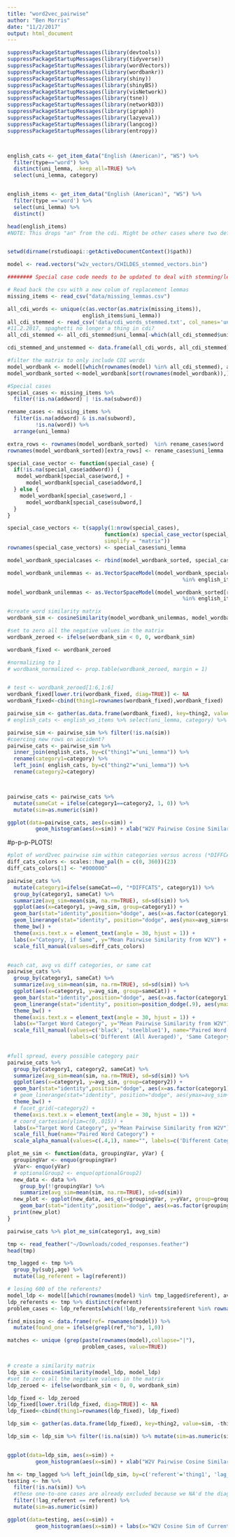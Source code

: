 ```yaml
---
title: "word2vec_pairwise"
author: "Ben Morris"
date: "11/2/2017"
output: html_document
---
```



```r
suppressPackageStartupMessages(library(devtools))
suppressPackageStartupMessages(library(tidyverse))
suppressPackageStartupMessages(library(wordVectors))
suppressPackageStartupMessages(library(wordbankr))
suppressPackageStartupMessages(library(shiny))
suppressPackageStartupMessages(library(shinyBS))
suppressPackageStartupMessages(library(visNetwork))
suppressPackageStartupMessages(library(tsne))
suppressPackageStartupMessages(library(networkD3))
suppressPackageStartupMessages(library(igraph))
suppressPackageStartupMessages(library(lazyeval))
suppressPackageStartupMessages(library(langcog))
suppressPackageStartupMessages(library(entropy))



english_cats <- get_item_data("English (American)", "WS") %>%
  filter(type=="word") %>%
  distinct(uni_lemma, .keep_all=TRUE) %>%
  select(uni_lemma, category)


english_items <- get_item_data("English (American)", "WS") %>%
  filter(type =='word') %>%
  select(uni_lemma) %>%
  distinct() 

head(english_items)
#NOTE: This drops "an" from the cdi. Might be other cases where two definitions map onto the same uni_lemma


setwd(dirname(rstudioapi::getActiveDocumentContext()$path))
```

```r
model <- read.vectors("w2v_vectors/CHILDES_stemmed_vectors.bin")

######## Special case code needs to be updated to deal with stemming/lemmatization ####### 

# Read back the csv with a new colum of replacement lemmas
missing_items <- read_csv("data/missing_lemmas.csv")

all_cdi_words <- unique(c(as.vector(as.matrix(missing_items)),
                        english_items$uni_lemma))
all_cdi_stemmed <- read_csv('data/cdi_words_stemmed.txt', col_names='uni_lemma')
#11.2.2017, spaghetti no longer a thing in cdi?
all_cdi_stemmed <- all_cdi_stemmed$uni_lemma[-which(all_cdi_stemmed$uni_lemma == "spaghetti")]

cdi_stemmed_and_unstemmed <- data.frame(all_cdi_words, all_cdi_stemmed)

#filter the matrix to only include CDI words
model_wordbank <- model[[which(rownames(model) %in% all_cdi_stemmed), average=FALSE]]
model_wordbank_sorted <-model_wordbank[sort(rownames(model_wordbank)),]

#Special cases
special_cases <- missing_items %>%
  filter(!is.na(addword) | !is.na(subword))

rename_cases <- missing_items %>%
  filter(is.na(addword) & is.na(subword),
         !is.na(word)) %>%
  arrange(uni_lemma)

extra_rows <- rownames(model_wordbank_sorted)  %in% rename_cases$word
rownames(model_wordbank_sorted)[extra_rows] <- rename_cases$uni_lemma

special_case_vector <- function(special_case) {
  if(!is.na(special_case$addword)) {
   model_wordbank[special_case$word,] + 
      model_wordbank[special_case$addword,]
  } else {
    model_wordbank[special_case$word,] - 
      model_wordbank[special_case$subword,]
  }
}

special_case_vectors <- t(sapply(1:nrow(special_cases), 
                               function(x) special_case_vector(special_cases[x,]), 
                               simplify = "matrix"))
rownames(special_case_vectors) <- special_cases$uni_lemma

model_wordbank_specialcases <- rbind(model_wordbank_sorted, special_case_vectors)

model_wordbank_unilemmas <- as.VectorSpaceModel(model_wordbank_specialcases[rownames(model_wordbank_specialcases)
                                                        %in% english_items$uni_lemma, ])

model_wordbank_unilemmas <- as.VectorSpaceModel(model_wordbank_sorted[rownames(model_wordbank_sorted)
                                                        %in% english_items$uni_lemma, ])

#create word similarity matrix
wordbank_sim <- cosineSimilarity(model_wordbank_unilemmas, model_wordbank_unilemmas)

#set to zero all the negative values in the matrix
wordbank_zeroed <- ifelse(wordbank_sim < 0, 0, wordbank_sim)
```





```r
wordbank_fixed <- wordbank_zeroed

#normalizing to 1
# wordbank_normalized <- prop.table(wordbank_zeroed, margin = 1)


# test <- wordbank_zeroed[1:6,1:6]
wordbank_fixed[lower.tri(wordbank_fixed, diag=TRUE)] <- NA
wordbank_fixed<-cbind(thing1=rownames(wordbank_fixed),wordbank_fixed)

pairwise_sim <- gather(as.data.frame(wordbank_fixed), key=thing2, value=sim, -thing1)
# english_cats <- english_ws_items %>% select(uni_lemma, category) %>% as.data.frame(.)

pairwise_sim <- pairwise_sim %>% filter(!is.na(sim))
#coercing new rows on accident?
pairwise_cats <- pairwise_sim %>% 
  inner_join(english_cats, by=c("thing1"="uni_lemma")) %>%
  rename(category1=category) %>% 
  left_join( english_cats, by=c("thing2"="uni_lemma")) %>%
  rename(category2=category)



pairwise_cats <- pairwise_cats %>% 
  mutate(sameCat = ifelse(category1==category2, 1, 0)) %>%
  mutate(sim=as.numeric(sim))

ggplot(data=pairwise_cats, aes(x=sim)) +
         geom_histogram(aes(x=sim)) + xlab("W2V Pairwise Cosine Similarity")
```


#p-p-p-PLOTS!
```r
#plot of word2vec pairwise sim within categories versus across (*DIFFCATS)
diff_cats_colors <- scales::hue_pal(h = c(0, 360))(23)
diff_cats_colors[1] <- "#000000"

pairwise_cats %>% 
  mutate(category1=ifelse(sameCat==0, "*DIFFCATS", category1)) %>%
  group_by(category1, sameCat) %>%
  summarize(avg_sim=mean(sim, na.rm=TRUE), sd=sd(sim)) %>%
  ggplot(aes(x=category1, y=avg_sim, group=category1)) +
  geom_bar(stat="identity",position="dodge", aes(x=as.factor(category1), y=avg_sim, fill=category1)) +
  geom_linerange(stat="identity", position="dodge", aes(ymax=avg_sim+sd, ymin=avg_sim-sd)) +
  theme_bw() +
  theme(axis.text.x = element_text(angle = 30, hjust = 1)) +
  labs(x="Category, if Same", y="Mean Pairwise Similarity from W2V") +
  scale_fill_manual(values=diff_cats_colors)


#each cat, avg vs diff categories, or same cat
pairwise_cats %>% 
  group_by(category1, sameCat) %>%
  summarize(avg_sim=mean(sim, na.rm=TRUE), sd=sd(sim)) %>%
  ggplot(aes(x=category1, y=avg_sim, group=sameCat)) +
  geom_bar(stat="identity",position="dodge", aes(x=as.factor(category1), y=avg_sim, fill=as.factor(sameCat))) +
  geom_linerange(stat="identity", position=position_dodge(.9), aes(ymax=avg_sim+sd, ymin=avg_sim-sd)) +
  theme_bw() +
  theme(axis.text.x = element_text(angle = 30, hjust = 1)) +
  labs(x="Target Word Category", y="Mean Pairwise Similarity from W2V") +
  scale_fill_manual(values=c('black', 'steelblue1'), name="Paired Word Category", 
                    labels=c('Different (All Averaged)', 'Same Category'))
  

#full spread, every possible category pair
pairwise_cats %>% 
  group_by(category1, category2, sameCat) %>%
  summarize(avg_sim=mean(sim, na.rm=TRUE), sd=sd(sim)) %>%
  ggplot(aes(x=category1, y=avg_sim, group=category2)) +
  geom_bar(stat="identity",position="dodge", aes(x=as.factor(category1), y=avg_sim, fill=category2, alpha=as.factor(sameCat))) +
  # geom_linerange(stat="identity", position="dodge", aes(ymax=avg_sim+sd, ymin=avg_sim-sd, color=category2)) +
  theme_bw() +
  # facet_grid(~category2) +
  theme(axis.text.x = element_text(angle = 30, hjust = 1)) +
  # coord_cartesian(ylim=c(0,.015)) +
  labs(x="Target Word Category", y="Mean Pairwise Similarity from W2V") +
  scale_fill_hue(name="Paired Word Category") +
  scale_alpha_manual(values=c(.4,1), name="", labels=c('Different Categories', 'Same Categories'))


```

```r
plot_me_sim <- function(data, groupingVar, yVar) {
  groupingVar <- enquo(groupingVar)
  yVar<- enquo(yVar)
  # optionalGroup2 <- enquo(optionalGroup2)
  new_data <- data %>%
    group_by(!!groupingVar) %>%
    summarize(avg_sim=mean(sim, na.rm=TRUE), sd=sd(sim))
  new_plot <- ggplot(new_data, aes_q(x=groupingVar, y=yVar, group=groupingVar)) +
    geom_bar(stat="identity",position="dodge", aes(x=as.factor(groupingVar), y=yVar, fill=groupingVar, color=groupingVar)) 
  print(new_plot)
}

pairwise_cats %>% plot_me_sim(category1, avg_sim)

```



```r
tmp <- read_feather("~/Downloads/coded_responses.feather")
head(tmp)

tmp_lagged <- tmp %>%
  group_by(subj,age) %>%
  mutate(lag_referent = lag(referent))

# losing 600 of the referents?
model_ldp <- model[[which(rownames(model) %in% tmp_lagged$referent), average=FALSE]]
ldp_referents <- tmp %>% distinct(referent)
problem_cases <- ldp_referents[which(!ldp_referents$referent %in% rownames(model)),]

find_missing <- data.frame(ref= rownames(model)) %>%
  mutate(found_one = ifelse(grepl(ref,"ho"), 1,0))

matches <- unique (grep(paste(rownames(model),collapse="|"), 
                        problem_cases, value=TRUE))


# create a similarity matrix
ldp_sim <- cosineSimilarity(model_ldp, model_ldp)
#set to zero all the negative values in the matrix
ldp_zeroed <- ifelse(wordbank_sim < 0, 0, wordbank_sim)

ldp_fixed <- ldp_zeroed
ldp_fixed[lower.tri(ldp_fixed, diag=TRUE)] <- NA
ldp_fixed<-cbind(thing1=rownames(ldp_fixed), ldp_fixed)

ldp_sim <- gather(as.data.frame(ldp_fixed), key=thing2, value=sim, -thing1)

ldp_sim <- ldp_sim %>% filter(!is.na(sim)) %>% mutate(sim=as.numeric(sim))


ggplot(data=ldp_sim, aes(x=sim)) +
         geom_histogram(aes(x=sim)) + xlab("W2V Pairwise Cosine Similarity")

hm <- tmp_lagged %>% left_join(ldp_sim, by=c('referent'='thing1', 'lag_referent' = 'thing2'))
testing <- hm %>% 
  filter(!is.na(sim)) %>%
  #these one-to-one cases are already excluded because we NA'd the diagnal of the similarity matrix
  filter(!lag_referent == referent) %>%
  mutate(sim=as.numeric(sim))

ggplot(data=testing, aes(x=sim)) +
         geom_histogram(aes(x=sim)) + labs(x="W2V Cosine Sim of Current Referent and Lag Referent", y="Frequency")
```




